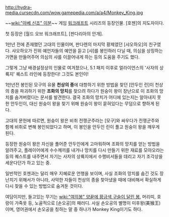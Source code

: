 http://hydra-media.cursecdn.com/wow.gamepedia.com/a/a4/Monkey_King.jpg

~~[[wiki:"아베 신조" 이분]]~~
게임 [[워크래프트]] 시리즈의 등장인물. [호젠]의 지도자이다.

첫 등장은 [월드 오브 워크래프트], [판다리아의 안개].

1만년 전에 존재했던 고대의 인물이며, 판다렌의 마지막 황제였던 [샤오하오]의 친구였다. 샤오하오가 진위 예언자들의 예언을 듣고 [샤]를 봉인하러 다닐 때, 의심을 상징하는 가면을 만들어주어 의심의 샤를 이끌어내게 하는 등의 도움을 주기도 했다.

그렇게 그냥 배경설정상의 인물로 여겨졌으나, 5.1 패치 이후로 얼라이언스의 '사자의 상륙지' 퀘스트 라인에 등장한다! 그것도 본인이!

1만년전 봉인된 모구의 유물 '''천상의 종'''에 대항하기 위한 방법을 찾던 [안두인 린]이 천상의 종을 파괴하기 위한 '''조화의 망치'''를 찾으려 하다가 원숭이 왕이 장난으로 이 조화의 망치를 숨겨버렸다는 문서를 발견한다. 결국 조화의 망치가 어디에 있는지는 알아내지 못한 안두인이, 대신 원숭이 왕을 찾기 위해 원숭이 왕이 묻혀있다는 무덤으로 향하게 된다.

고대의 문헌에 따르면, 원숭이 왕은 비취 전쟁군주라는 [모구]와 싸우다가 전쟁군주와 함께 비취로 변해 봉인되었다고 하며, 이 봉인을 안두인 린이 풀고 원숭이 왕을 깨우게 된다.

등장한 원숭이 왕은 자신을 풀어준 안두인에게 고마워하며 조화의 망치를 얻는 방법을 알려주고, 플레이어에게 수수께끼를 내거나 망치를 다시 만들기 위한 재료를 모아오라는 둥의 퀘스트를 내주면서 자기는 사자의 상륙지에서 수행비서들을 데리고 자기 조각상을 세운다던가 하고 있는 중.

일반적인 호젠과는 달리 매우 지혜로운 언행을 보이며, 사실 조화의 망치를 숨긴 것도 장난치기 위해서가 아니라, 사악한 자들이 천상의 종을 찾아냈을 때에 대비해서 확실하게 다시 찾을 수 있는 방법으로 숨겨둔 것이다. 

여담이지만, 들고있는 무기는 [[wiki:"여의봉" 양끝에 황금색 구슬이 달린 봉]], 머리띠, 호랑이 가죽옷 등, 노골적으로 [손오공]의 패러디. 사실 손오공의 별명이 미후왕(美猴王)이며, 영어권에서 손오공을 칭하는 말 중 하나가 Monkey King이기도 하다.
